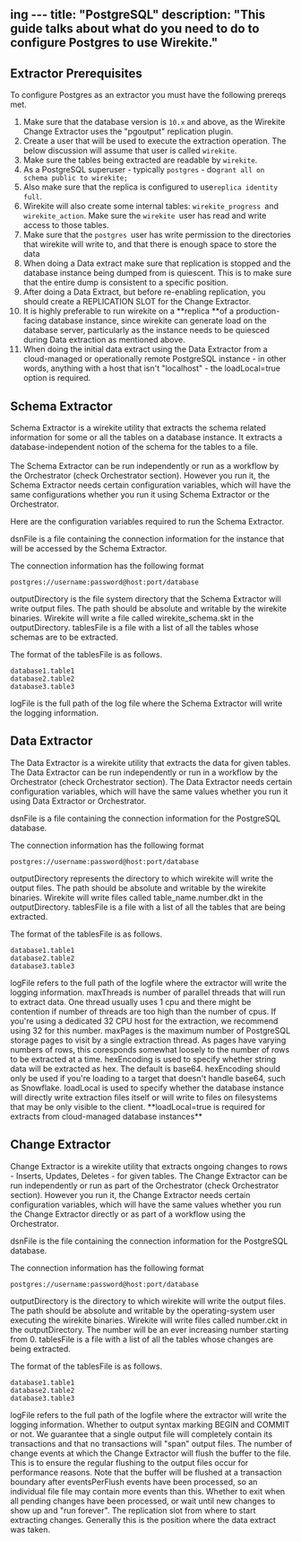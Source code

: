 ing ---
title: "PostgreSQL"
description: "This guide talks about what do you need to do to configure Postgres to use Wirekite."
---

## Extractor Prerequisites

To configure Postgres as an extractor you must have the following prereqs met.

 1. Make sure that the database version is `10.x` and above, as the Wirekite Change Extractor uses the "pgoutput" replication plugin.
 2. Create a user that will be used to execute the extraction operation.  The below discussion will assume that user is called `wirekite`.
 3. Make sure the tables being extracted are readable by `wirekite`.
 4. As a PostgreSQL superuser - typically `postgres` - do`grant all on schema public to wirekite;`
 5. Also make sure that the replica is configured to use`replica identity full`.
 6. Wirekite will also create some internal tables: `wirekite_progress `and `wirekite_action`. Make sure the `wirekite `user has read and write access to those tables.
 7. Make sure that the `postgres `user has write permission to the directories that wirekite will write to, and that there is enough space to store the data
 8. When doing a Data extract make sure that replication is stopped and the database instance being dumped from is quiescent. This is to make sure that the entire dump is consistent to a specific position.
 9. After doing a Data Extract, but before re-enabling replication, you should create a REPLICATION SLOT for the Change Extractor.
10. It is highly preferable to run wirekite on a \*\*replica \*\*of a production-facing database instance, since wirekite can generate load on the database server, particularly as the instance needs to be quiesced during Data extraction as mentioned above.
11. When doing the initial data extract using the Data Extractor from a cloud-managed or operationally remote PostgreSQL instance - in other words, anything with a host that isn't "localhost" - the loadLocal=true option is required.

## Schema Extractor

Schema Extractor is a wirekite utility that extracts the schema related information for some or all the tables on a database instance.  It extracts a database-independent notion of the schema for the tables to a file.\
\
The Schema Extractor can be run independently or run as a workflow by the Orchestrator (check Orchestrator section). However you run it, the Schema Extractor needs certain configuration variables, which will have the same configurations whether you run it using Schema Extractor or the Orchestrator.

Here are the configuration variables required to run the Schema Extractor.

<ResponseField name="dsnFile" type="string" required>
  dsnFile is a file containing the connection information for the instance that will be accessed by the Schema Extractor.
</ResponseField>

The connection information has the following format

```shellscript
postgres://username:password@host:port/database
```

<ResponseField name="outputDirectory" type="string" required>
  outputDirectory is the file system directory that the Schema Extractor will write output files. The path should be absolute and writable by the wirekite binaries. Wirekite will write a file called wirekite_schema.skt in the outputDirectory.
</ResponseField>

<ResponseField name="tablesFile" type="string" required>
  tablesFile is a file with a list of all the tables whose schemas are to be extracted.
</ResponseField>

The format of the tablesFile is as follows.

```shellscript
database1.table1
database2.table2
database3.table3
```

<ResponseField name="logFile" type="string" required>
  logFile is the full path of the log file where the Schema Extractor will write the logging information.
</ResponseField>

## Data Extractor

The Data Extractor is a wirekite utility that extracts the data for given tables. The Data Extractor can be run independently or run in a workflow by the Orchestrator (check Orchestrator section). The Data Extractor needs certain configuration variables, which will have the same values whether you run it using Data Extractor or Orchestrator.

<ResponseField name="dsnFile" type="string" required>
  dsnFile is a file containing the connection information for the PostgreSQL database.
</ResponseField>

The connection information has the following format

```shellscript
postgres://username:password@host:port/database
```

<ResponseField name="outputDirectory" type="string" required>
  outputDirectory represents the directory to which wirekite will write the output files. The path should be absolute and writable by the wirekite binaries. Wirekite will write files called table_name.number.dkt in the outputDirectory.
</ResponseField>

<ResponseField name="tablesFile" type="string" required>
  tablesFile is a file with a list of all the tables that are being extracted.
</ResponseField>

The format of the tablesFile is as follows.

```shellscript
database1.table1
database2.table2
database3.table3
```

<ResponseField name="logFile" type="string" required>
  logFile refers to the full path of the logfile where the extractor will write the logging information.
</ResponseField>

<ResponseField name="maxThreads" type="integer">
  maxThreads is number of parallel threads that will run to extract data. One thread usually uses 1 cpu and there might be contention if number of threads are too high than the number of cpus.  If you're using a dedicated 32 CPU host for the extraction, we recommend using 32 for this number.
</ResponseField>

<ResponseField name="maxPages" type="integer">
  maxPages is the maximum number of PostgreSQL storage pages to visit by a single extraction thread.  As pages have varying numbers of rows, this coresponds somewhat loosely to the number of rows to be extracted at a time.
</ResponseField>

<ResponseField name="hexEncoding" type="boolean" default="false">
  hexEncoding is used to specify whether string data will be extracted as hex.  The default is base64.  hexEncoding should only be used if you're loading to a target that doesn't handle base64, such as Snowflake.
</ResponseField>

<ResponseField name="loadLocal" type="boolean" default="false">
  loadLocal is used to specify whether the database instance will directly write extraction files itself or will write to files on filesystems that may be only visible to the client.  **loadLocal=true is required for extracts from cloud-managed database instances**
</ResponseField>

## Change Extractor

Change Extractor is a wirekite utility that extracts ongoing changes to rows - Inserts, Updates, Deletes - for given tables. The Change Extractor can be run independently or run as part of the Orchestrator (check Orchestrator section). However you run it, the Change Extractor needs certain configuration variables, which will have the same values whether you run the Change Extractor directly or as part of a workflow using the Orchestrator.

<ResponseField name="dsnFile" type="string" required>
  dsnFile is the file containing the connection information for the PostgreSQL database.
</ResponseField>

The connection information has the following format

```shellscript
postgres://username:password@host:port/database
```

<ResponseField name="outputDirectory" type="string" required>
  outputDirectory is the directory to which wirekite will write the output files. The path should be absolute and writable by the operating-system user executing the wirekite binaries. Wirekite will write files called number.ckt in the outputDirectory. The number will be an ever increasing number starting from 0.
</ResponseField>

<ResponseField name="tablesFile" type="string" required>
  tablesFile is a file with a list of all the tables whose changes are being extracted.
</ResponseField>

The format of the tablesFile is as follows.

```shellscript
database1.table1
database2.table2
database3.table3
```

<ResponseField name="logFile" type="string" required>
  logFile refers to the full path of the logfile where the extractor will write the logging information.
</ResponseField>

<ResponseField name="processCommits" type="boolean" default="false">
  Whether to output syntax marking BEGIN and COMMIT or not.  We guarantee that a single output file will completely contain its transactions and that no transactions will "span" output files.
</ResponseField>

<ResponseField name="eventsPerFlush" type="number" default="5000">
  The number of change events at which the Change Extractor will flush the buffer to the file. This is to ensure the regular flushing to the output files occur for performance reasons.  Note that the buffer will be flushed at a transaction boundary after eventsPerFlush events have been processed, so an individual file file may contain more events than this.
</ResponseField>

<ResponseField name="exitWhenIdle" type="boolean" default="false">
  Whether to exit when all pending changes have been processed, or wait until new changes to show up and "run forever".
</ResponseField>

<ResponseField name="replicationSlot" type="string" required>
  The replication slot from where to start extracting changes. Generally this is the position where the data extract was taken.
</ResponseField>